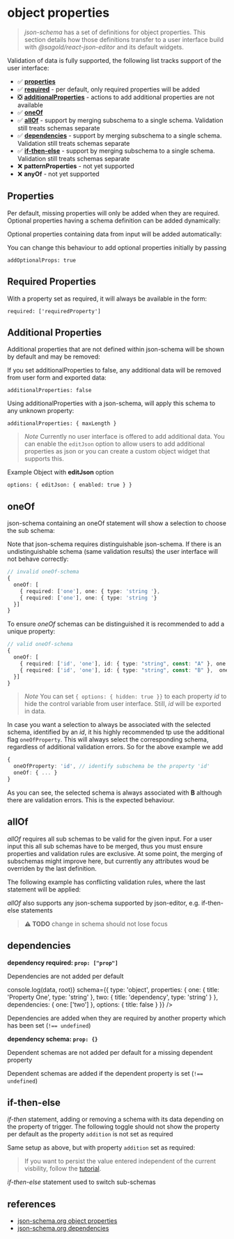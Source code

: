 
<Meta title="ObjectProperties" />

# object properties

> _json-schema_ has a set of definitions for object properties. This section details how those definitions transfer to a user interface build with _@sagold/react-json-editor_ and its default widgets.

Validation of data is fully supported, the following list tracks support of the user interface:

- ✅ [**properties**](#properties)
- ✅ [**required**](#required-properties) - per default, only required properties will be added
- ❎ [**additionalProperties**](#additional-properties) - actions to add additional properties are not available
- ✅ [**oneOf**](#oneof)
- ✅ [**allOf**](#allof) - support by merging subschema to a single schema. Validation still treats schemas separate
- ✅ [**dependencies**](#dependencies) - support by merging subschema to a single schema. Validation still treats schemas separate
- ✅ [**if-then-else**](#if-then-else) - support by merging subschema to a single schema. Validation still treats schemas separate
- ❌ **patternProperties** - not yet supported
- ❌ **anyOf** - not yet supported

## Properties

Per default, missing properties will only be added when they are required. Optional properties having a schema definition can be added dynamically:

<Canvas className="rje-theme--light">
  <JsonForm
    schema={{
      type: 'object',
      properties: {
        optionalProperty: { title: 'Optional property', type: 'string' }
      }
    }}
  />
</Canvas>

Optional properties containing data from input will be added automatically:

<Canvas className="rje-theme--light">
  <JsonForm
    data={{ optionalProperty: 'input data' }}
    schema={{
      type: 'object',
      properties: {
        optionalProperty: { title: 'Optional property', type: 'string' }
      }
    }}
  />
</Canvas>

You can change this behaviour to add optional properties initially by passing

`addOptionalProps: true`

<Canvas className="rje-theme--light">
  <JsonForm
    addOptionalProps={true}
    schema={{
      type: 'object',
      properties: {
        optionalProperty: { title: 'Optional property', type: 'string' }
      }
    }}
  />
</Canvas>

## Required Properties

With a property set as required, it will always be available in the form:

`required: ['requiredProperty']`

<Canvas className="rje-theme--light">
  <JsonForm
    schema={{
      type: 'object',
      required: ['requiredProperty'],
      properties: {
        requiredProperty: { title: 'Required Property', type: 'string' },
        optionalProperty: { title: 'Optional Property', type: 'string' }
      }
    }}
  />
</Canvas>

## Additional Properties

Additional properties that are not defined within json-schema will be shown by default and may be removed:

<Canvas className="rje-theme--light">
  <JsonForm
    data={{ additionalProperty: 'property without schema' }}
    schema={{
      type: 'object'
    }}
  />
</Canvas>

If you set additionalProperties to false, any additional data will be removed from user form and exported data:

`additionalProperties: false`

<Canvas className="rje-theme--light">
  <JsonForm
    data={{ additionalProperty: 'property without schema' }}
    schema={{
      type: 'object',
      additionalProperties: false
    }}
  />
</Canvas>

Using additionalProperties with a json-schema, will apply this schema to any unknown property:

`additionalProperties: { maxLength }`

<Canvas className="rje-theme--light">
  <JsonForm
    validate={true}
    data={{ additionalProperty: 'property without schema' }}
    schema={{
      type: 'object',
      additionalProperties: {
        type: 'string',
        maxLength: 10
      }
    }}
  />
</Canvas>

> _Note_ Currently no user interface is offered to add additional data. You can enable the `editJson` option to allow users to add additional properties as json or you can create a custom object widget that supports this.

Example Object with **editJson** option

`options: { editJson: { enabled: true } }`

<Canvas className="rje-theme--light">
  <JsonForm
    data={{ additionalProperty: 'property without schema' }}
    schema={{
      type: 'object',
      title: 'EditJson Example',
      description:
        'Using an object with a title will switch actions for optional properties to be placed in the actions-icon besides its title. Inline delete options are moved into their panel for a cleaner ui. Using EditJson action from the actions panel will allow the user to add additional data in json format.',
      options: {
        editJson: {
          enabled: true
        }
      },
      additionalProperties: {
        type: 'string'
      }
    }}
  />
</Canvas>

## oneOf

json-schema containing an oneOf statement will show a selection to choose the sub schema:

<Canvas className="rje-theme--light">
  <JsonForm
    schema={{
      oneOf: [
        {
          type: 'object',
          title: 'First Option',
          required: ['one'],
          properties: {
            one: {
              type: 'string',
              title: 'Property String'
            }
          }
        },
        {
          type: 'object',
          title: 'Second Option',
          required: ['one'],
          properties: {
            one: {
              type: 'number',
              title: 'Property Number'
            }
          }
        }
      ]
    }}
  />
</Canvas>

Note that json-schema requires distinguishable json-schema. If there is an undistinguishable schema (same validation results) the user interface will not behave correctly:

```ts
// invalid oneOf-schema
{
  oneOf: [
    { required: ['one'], one: { type: 'string '},
    { required: ['one'], one: { type: 'string '}
  }]
}
```

<Canvas className="rje-theme--light">
  <JsonForm
    data={{ one: 'input data' }}
    schema={{
      oneOf: [
        {
          type: 'object',
          title: 'First Option',
          required: ['one'],
          properties: {
            one: {
              type: 'string',
              title: 'Property One'
            }
          }
        },
        {
          type: 'object',
          title: 'Unselectable Second Option',
          required: ['one'],
          properties: {
            one: {
              type: 'string',
              title: 'Property Two'
            }
          }
        }
      ]
    }}
  />
</Canvas>

To ensure _oneOf_ schemas can be distinguished it is recommended to add a unique property:

```ts
// valid oneOf-schema
{
  oneOf: [
    { required: ['id', 'one'], id: { type: "string", const: "A" }, one: { type: 'string '},
    { required: ['id', 'one'], id: { type: "string", const: "B" },  one: { type: 'string '}
  }]
}
```

<Canvas className="rje-theme--light">
  <JsonForm
    schema={{
      oneOf: [
        {
          type: 'object',
          title: 'Select A',
          required: ['id', 'one'],
          properties: {
            id: { type: 'string', const: 'A' },
            one: {
              type: 'string',
              title: 'Property ID A'
            }
          }
        },
        {
          type: 'object',
          title: 'Select B',
          required: ['id', 'one'],
          properties: {
            id: { type: 'string', const: 'B' },
            one: {
              type: 'string',
              title: 'Property ID B'
            }
          }
        }
      ]
    }}
  />
</Canvas>

> _Note_ You can set `{ options: { hidden: true }}` to each property _id_ to hide the control variable from user interface. Still, _id_ will be exported in data.

In case you want a selection to always be associated with the selected schema, identified by an _id_, it his highly recommended tp use the additional flag `oneOfProperty`. This will always select the corresponding schema, regardless of additional validation errors. So for the above example we add

```ts
{
  oneOfProperty: 'id', // identify subschema be the property 'id'
  oneOf: { ... }
}
```

<Canvas className="rje-theme--light">
  <JsonForm
    data={{ id: 'B', one: 'B' }}
    validate={true}
    schema={{
      oneOfProperty: 'id',
      oneOf: [
        {
          type: 'object',
          title: 'Select A',
          required: ['id', 'one'],
          properties: {
            id: { type: 'string', const: 'A', options: { hidden: true } },
            one: {
              type: 'string',
              title: 'Property ID A'
            }
          }
        },
        {
          type: 'object',
          title: 'Select B',
          required: ['id', 'one'],
          properties: {
            id: { type: 'string', const: 'B', options: { hidden: true } },
            one: {
              type: 'string',
              minLength: 2,
              title: 'Property ID B'
            }
          }
        }
      ]
    }}
  />
</Canvas>

As you can see, the selected schema is always associated with **B** although there are validation errors. This is the expected behaviour.

## allOf

_allOf_ requires all sub schemas to be valid for the given input. For a user input this all sub schemas have to be merged, thus you must ensure properties and validation rules are exclusive. At some point, the merging of subschemas might improve here, but currently any attributes woud be overriden by the last definition.

The following example has conflicting validation rules, where the last statement will be applied:

<Canvas className="rje-theme--light">
  <JsonForm
    validate={true}
    data={{ title: 'five!' }}
    schema={{
      type: 'object',
      options: { title: false },
      required: ['title'],
      properties: {
        title: { type: 'string' }
      },
      allOf: [
        {
          properties: {
            title: { minLength: 1 }
          }
        },
        {
          properties: {
            title: {
              default: 'title',
              minLength: 6
            }
          }
        }
      ]
    }}
  />
</Canvas>

_allOf_ also supports any json-schema supported by json-editor, e.g. if-then-else statements

> **⚠️ TODO** change in schema should not lose focus

<Canvas className="rje-theme--light">
  <JsonForm
    widgets={widgets}
    validate={true}
    liveUpdate={true}
    schema={{
      type: 'object',
      options: { title: false },
      properties: {
        title: { type: 'string', default: 'four' }
      },
      allOf: [
        {
          if: {
            type: 'object',
            required: ['title'],
            properties: {
              title: {
                minLength: 4
              }
            }
          },
          then: {
            properties: {
              title: {
                pattern: '^[0-9]+$',
                patternExample: 'a string with a length of 4+ should contain only numbers'
              }
            }
          }
        }
      ]
    }}
  />
</Canvas>

## dependencies

**dependency required: `prop: ["prop"]`**

Dependencies are not added per default

<Canvas className="rje-theme--light">
  <JsonForm
    widgets={widgets}
    data={{}}
    onChange={(data, root) => console.log(data, root)}
    schema={{
      type: 'object',
      properties: {
        one: { title: 'Property One', type: 'string' },
        two: { title: 'dependency', type: 'string' }
      },
      dependencies: {
        one: ['two']
      },
      options: { title: false }
    }}
  />
</Canvas>

Dependencies are added when they are required by another property which has been set (`!== undefined`)

<Canvas className="rje-theme--light">
  <JsonForm
    widgets={widgets}
    data={{ one: 'input value' }}
    addOptionalProps={false}
    schema={{
      type: 'object',
      required: ['one'],
      properties: {
        one: { title: 'Property One', type: 'string' },
        two: { title: 'dependency', type: 'string' }
      },
      dependencies: {
        one: ['two']
      },
      options: { title: false }
    }}
  />
</Canvas>

**dependency schema: `prop: {}`**

Dependent schemas are not added per default for a missing dependent property

<Canvas className="rje-theme--light">
  <JsonForm
    widgets={widgets}
    addOptionalProps={false}
    schema={{
      type: 'object',
      properties: {
        one: { title: 'Property One', type: 'string' }
      },
      dependencies: {
        one: {
          required: ['two'],
          properties: {
            two: { title: 'dependency', type: 'string' }
          }
        }
      },
      options: { title: false }
    }}
  />
</Canvas>

Dependent schemas are added if the dependent property is set (`!== undefined`)

<Canvas className="rje-theme--light">
  <JsonForm
    widgets={widgets}
    addOptionalProps={false}
    schema={{
      type: 'object',
      required: ['one'],
      properties: {
        one: { title: 'Property One', type: 'string' }
      },
      dependencies: {
        one: {
          required: ['two'],
          properties: {
            two: { title: 'dependency', type: 'string' }
          }
        }
      },
      options: { title: false }
    }}
  />
</Canvas>

## if-then-else

_if-then_ statement, adding or removing a schema with its data depending on the property of trigger. The following toggle should not show the property per default as the property `addition` is not set as required

<Canvas className="rje-theme--light">
  <JsonForm
    widgets={widgets}
    addOptionalProps={false}
    schema={{
      type: 'object',
      required: ['trigger'],
      properties: {
        trigger: { title: 'Trigger', type: 'boolean', default: false }
      },
      if: {
        required: ['trigger'],
        properties: {
          trigger: { const: true }
        }
      },
      then: {
        properties: {
          addition: { type: 'string' }
        }
      },
      options: { title: false }
    }}
  />
</Canvas>

Same setup as above, but with property `addition` set as required:

<Canvas className="rje-theme--light">
  <JsonForm
    widgets={widgets}
    addOptionalProps={false}
    schema={{
      type: 'object',
      required: ['trigger'],
      properties: {
        trigger: { title: 'Trigger', type: 'boolean', default: false }
      },
      if: {
        required: ['trigger'],
        properties: {
          trigger: { const: true }
        }
      },
      then: {
        required: ['addition'],
        properties: {
          addition: { type: 'string' }
        }
      },
      options: { title: false }
    }}
  />
</Canvas>

> If you want to persist the value entered independent of the current visbility, follow the [tutorial](?path=/story/examples-jsonschemasupport--all-of-with-conditions).

_if-then-else_ statement used to switch sub-schemas

<Canvas className="rje-theme--light">
  <JsonForm
    widgets={widgets}
    validate={true}
    addOptionalProps={false}
    schema={{
      type: 'object',
      required: ['switch'],
      additionalProperties: false,
      properties: {
        switch: { title: 'Switch', type: 'boolean', default: false }
      },
      if: {
        required: ['switch'],
        properties: {
          switch: { const: false }
        }
      },
      then: {
        required: ['then', 'number'],
        properties: {
          then: { title: 'Then statement', type: 'string' },
          number: { title: 'Value in Then', type: 'number', minimum: 4 }
        }
      },
      else: {
        required: ['else', 'number'],
        properties: {
          else: { title: 'Else statement', type: 'string', enum: ['option a', 'option b'] },
          number: { title: 'Value in Else', type: 'number', maximum: 4 }
        }
      },
      options: { title: false }
    }}
  />
</Canvas>

## references

- [json-schema.org object properties](https://json-schema.org/understanding-json-schema/reference/object.html)
- [json-schema.org dependencies](https://json-schema.org/understanding-json-schema/reference/conditionals.html)
